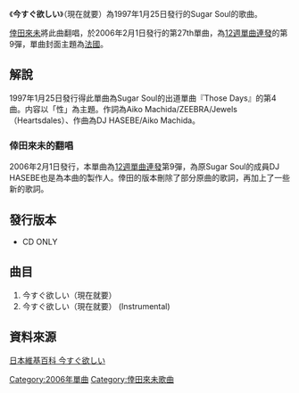 {{Infobox song
| name       = 現在就要
| type       = 單曲
| cover      = Ima_sugu_hoshii.jpg
| artist     = [[倖田來未|倖田來未]]
| released   = 2006年2月1日
| album      = [[BEST～second_session～|BEST～second session～]]
| recorded   = 
| genre      = [[J-POP|J-POP]]
| length     = <!--分秒-->
| label      = [[rhythm_zone|rhythm zone]]
| producer   = DJ HASEBE
| chart_position = *最高位5位（[[Oricon|Oricon]]）
*2006年年間順位193位（Oricon）
| certification = 
| prev_title = [[No_Regret|No Regret]]
| prev_year  = 2006
| next_title = [[假面_feat.石井龍也|假面 feat.石井龍也]]
| next_year  = 2006
}}
《'''今すぐ欲しい'''》（現在就要）為1997年1月25日發行的Sugar Soul的歌曲。

[[倖田來未|倖田來未]]將此曲翻唱，於2006年2月1日發行的第27th單曲，為[[12週單曲連發|12週單曲連發]]的第9彈，單曲封面主題為[[法國|法國]]。

== 解說 ==
1997年1月25日發行得此單曲為Sugar Soul的出道單曲『Those Days』的第4曲。内容以「性」為主題。作詞為Aiko Machida/ZEEBRA/Jewels（Heartsdales）、作曲為DJ HASEBE/Aiko Machida。
=== 倖田來未的翻唱 ===
2006年2月1日發行，本單曲為[[12週單曲連發|12週單曲連發]]第9彈，為原Sugar Soul的成員DJ HASEBE也是為本曲的製作人。倖田的版本刪除了部分原曲的歌詞，再加上了一些新的歌詞。

== 發行版本 ==
*CD ONLY

== 曲目 ==
#今すぐ欲しい（現在就要）
#今すぐ欲しい（現在就要） (Instrumental)

== 資料來源 ==
[http://ja.wikipedia.org/wiki/%E4%BB%8A%E3%81%99%E3%81%90%E6%AC%B2%E3%81%97%E3%81%84 日本維基百科 今すぐ欲しい] {{Wayback|url=http://ja.wikipedia.org/wiki/%E4%BB%8A%E3%81%99%E3%81%90%E6%AC%B2%E3%81%97%E3%81%84 |date=20201204160425 }}

{{倖田來未}}

{{Single-stub}} 
{{DEFAULTSORT:Ima Sugu Hoshii}}
[[Category:2006年單曲|Category:2006年單曲]]
[[Category:倖田來未歌曲|Category:倖田來未歌曲]]